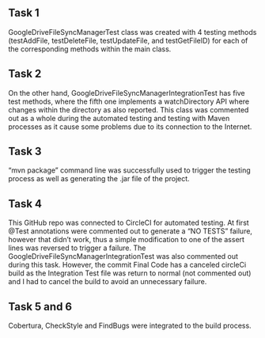 Task 1
-----------------
GoogleDriveFileSyncManagerTest class was created with 4 testing methods (testAddFile, testDeleteFile, testUpdateFile, and testGetFileID)
 for each of the corresponding methods within the main class.


Task 2
-----------------
On the other hand, GoogleDriveFileSyncManagerIntegrationTest has five test methods, where the fifth one implements a watchDirectory API
where changes within the directory as also reported. This class was commented out as a whole during the automated testing and testing with 
Maven processes as it cause some problems due to its connection to the Internet.

Task 3
-----------------
"mvn package" command line was successfully used to trigger the testing process as well as generating the .jar file of the project.

Task 4
-----------------
This GitHub repo was connected to CircleCI for automated testing. At first @Test annotations were commented out to generate a 
"NO TESTS" failure, however that didn't work, thus a simple modification to one of the assert lines was reversed to trigger a
failure. The GoogleDriveFileSyncManagerIntegrationTest was also commented out during this task. However, the commit Final Code has a canceled circleCi build as the Integration Test file was return to normal (not commented out) and I had to cancel the build to avoid an unnecessary failure.

Task 5 and 6
-----------------
Cobertura, CheckStyle and FindBugs were integrated to the build process.
